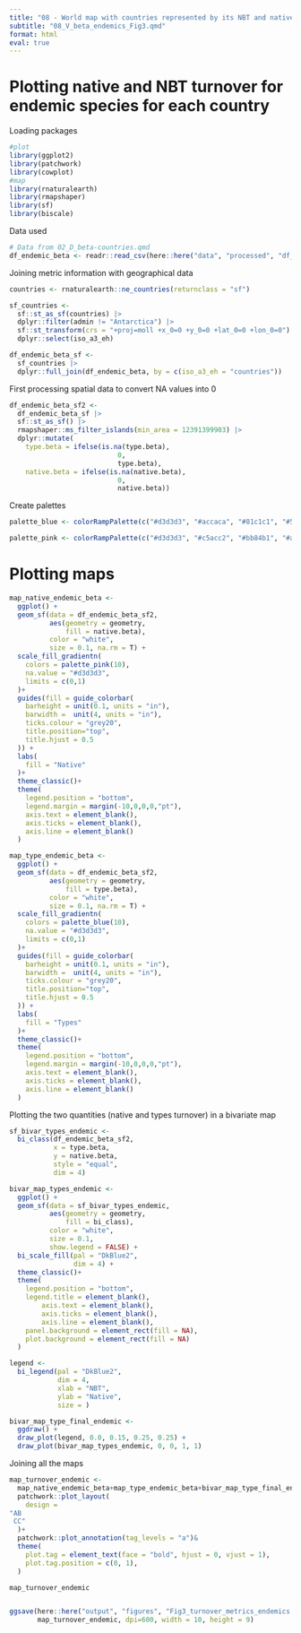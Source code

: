 ```yaml
---
title: "08 - World map with countries represented by its NBT and native turnover for endemic species"
subtitle: "08_V_beta_endemics_Fig3.qmd"
format: html
eval: true
---
```


# Plotting native and NBT turnover for endemic species for each country

Loading packages

```r
#plot
library(ggplot2)
library(patchwork)
library(cowplot)
#map
library(rnaturalearth)
library(rmapshaper)
library(sf)
library(biscale)
```

Data used

```r
# Data from 02_D_beta-countries.qmd
df_endemic_beta <- readr::read_csv(here::here("data", "processed", "df_endemic_beta.csv"))
```

Joining metric information with geographical data

```r
countries <- rnaturalearth::ne_countries(returnclass = "sf")

sf_countries <-
  sf::st_as_sf(countries) |>
  dplyr::filter(admin != "Antarctica") |>
  sf::st_transform(crs = "+proj=moll +x_0=0 +y_0=0 +lat_0=0 +lon_0=0") |> 
  dplyr::select(iso_a3_eh)

df_endemic_beta_sf <-
  sf_countries |>
  dplyr::full_join(df_endemic_beta, by = c(iso_a3_eh = "countries"))

```

First processing spatial data to convert NA values into 0

```r
df_endemic_beta_sf2 <- 
  df_endemic_beta_sf |> 
  sf::st_as_sf() |> 
  rmapshaper::ms_filter_islands(min_area = 12391399903) |> 
  dplyr::mutate(
    type.beta = ifelse(is.na(type.beta), 
                           0, 
                           type.beta),
    native.beta = ifelse(is.na(native.beta), 
                           0, 
                           native.beta))
```

Create palettes

```r
palette_blue <- colorRampPalette(c("#d3d3d3", "#accaca", "#81c1c1", "#52b6b6"))

palette_pink <- colorRampPalette(c("#d3d3d3", "#c5acc2", "#bb84b1", "#ac5a9c"))

```

# Plotting maps

```r
map_native_endemic_beta <- 
  ggplot() +
  geom_sf(data = df_endemic_beta_sf2,
          aes(geometry = geometry,
              fill = native.beta),
          color = "white",
          size = 0.1, na.rm = T) +
  scale_fill_gradientn(
    colors = palette_pink(10),
    na.value = "#d3d3d3",
    limits = c(0,1)
  )+
  guides(fill = guide_colorbar(
    barheight = unit(0.1, units = "in"),
    barwidth =  unit(4, units = "in"),
    ticks.colour = "grey20",
    title.position="top", 
    title.hjust = 0.5
  )) +
  labs(
    fill = "Native"
  )+
  theme_classic()+
  theme(
    legend.position = "bottom",
    legend.margin = margin(-10,0,0,0,"pt"),
    axis.text = element_blank(),  
    axis.ticks = element_blank(),
    axis.line = element_blank()
  ) 

map_type_endemic_beta <- 
  ggplot() +
  geom_sf(data = df_endemic_beta_sf2,
          aes(geometry = geometry,
              fill = type.beta),
          color = "white",
          size = 0.1, na.rm = T) +
  scale_fill_gradientn(
    colors = palette_blue(10),
    na.value = "#d3d3d3",
    limits = c(0,1)
  )+
  guides(fill = guide_colorbar(
    barheight = unit(0.1, units = "in"),
    barwidth =  unit(4, units = "in"),
    ticks.colour = "grey20",
    title.position="top", 
    title.hjust = 0.5
  )) +
  labs(
    fill = "Types"
  )+
  theme_classic()+
  theme(
    legend.position = "bottom",
    legend.margin = margin(-10,0,0,0,"pt"),
    axis.text = element_blank(),  
    axis.ticks = element_blank(),
    axis.line = element_blank()
  ) 
```

Plotting the two quantities (native and types turnover) in a bivariate map

```r
sf_bivar_types_endemic <-
  bi_class(df_endemic_beta_sf2, 
           x = type.beta, 
           y = native.beta, 
           style = "equal",
           dim = 4)

bivar_map_types_endemic <- 
  ggplot() +
  geom_sf(data = sf_bivar_types_endemic, 
          aes(geometry = geometry,
              fill = bi_class), 
          color = "white",
          size = 0.1, 
          show.legend = FALSE) +
  bi_scale_fill(pal = "DkBlue2", 
                dim = 4) +
  theme_classic()+
  theme(
    legend.position = "bottom",
    legend.title = element_blank(),
        axis.text = element_blank(),  
        axis.ticks = element_blank(),
        axis.line = element_blank(),
    panel.background = element_rect(fill = NA),
    plot.background = element_rect(fill = NA)
  ) 

legend <-
  bi_legend(pal = "DkBlue2",
            dim = 4,
            xlab = "NBT",
            ylab = "Native",
            size = )

bivar_map_type_final_endemic <- 
  ggdraw() +
  draw_plot(legend, 0.0, 0.15, 0.25, 0.25) +
  draw_plot(bivar_map_types_endemic, 0, 0, 1, 1)

```

Joining all the maps 

```r
map_turnover_endemic <-
  map_native_endemic_beta+map_type_endemic_beta+bivar_map_type_final_endemic+
  patchwork::plot_layout(
    design = 
"AB
 CC"
  )+
  patchwork::plot_annotation(tag_levels = "a")&
  theme(
    plot.tag = element_text(face = "bold", hjust = 0, vjust = 1),
    plot.tag.position = c(0, 1),
  )

map_turnover_endemic


ggsave(here::here("output", "figures", "Fig3_turnover_metrics_endemics.png"),
       map_turnover_endemic, dpi=600, width = 10, height = 9)

```